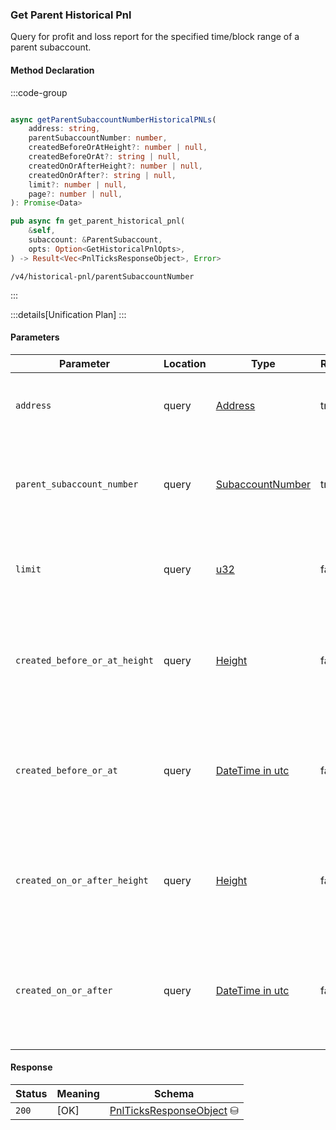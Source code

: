 ### Get Parent Historical Pnl

Query for profit and loss report for the specified time/block range of a parent subaccount.

#### Method Declaration

:::code-group

```python [Python]

```

```typescript [TypeScript]
async getParentSubaccountNumberHistoricalPNLs(
    address: string,
    parentSubaccountNumber: number,
    createdBeforeOrAtHeight?: number | null,
    createdBeforeOrAt?: string | null,
    createdOnOrAfterHeight?: number | null,
    createdOnOrAfter?: string | null,
    limit?: number | null,
    page?: number | null,
): Promise<Data>
```

```rust [Rust]
pub async fn get_parent_historical_pnl(
    &self,
    subaccount: &ParentSubaccount,
    opts: Option<GetHistoricalPnlOpts>,
) -> Result<Vec<PnlTicksResponseObject>, Error>
```

```url [API]
/v4/historical-pnl/parentSubaccountNumber
```

:::

:::details[Unification Plan]
:::

#### Parameters

| Parameter                     | Location  | Type               | Required | Description                                                              |
| ----------------------------- | --------- | ------------------ | -------- | ------------------------------------------------------------------------ |
| `address`                     | query     | [Address]          | true     | The wallet address that owns the parent subaccount.                      |
| `parent_subaccount_number`    | query     | [SubaccountNumber] | true     | The identifier for the specific subaccount within the wallet address.    |
| `limit`                       | query     | [u32]             | false     | Maximum number of asset positions to return in the response.                                  |
| `created_before_or_at_height` | query     | [Height]          | false     | Restricts results to positions created at or before a specific blockchain height.             |
| `created_before_or_at`        | query     | [DateTime in utc] | false     | Restricts results to positions created at or before a specific timestamp (ISO 8601 format).   |
| `created_on_or_after_height`  | query     | [Height]          | false     | Restricts results to positions created on or after a specific blockchain height.              |
| `created_on_or_after`         | query     | [DateTime in utc] | false     | Restricts results to positions created on or after a specific timestamp (ISO 8601 format).    |

#### Response

| Status | Meaning     | Schema                         |
| ------ | ----------- | ------------------------------ |
| `200`  | [OK]        | [PnlTicksResponseObject] ⛁     |

[Address]: /types/address
[SubaccountNumber]: /types/subaccount_number
[u32]: /types/u32
[Height]: /types/height
[DateTime in utc]: /types/date_time
[PnlTicksResponseObject]: /types/pnl_ticks_response_object